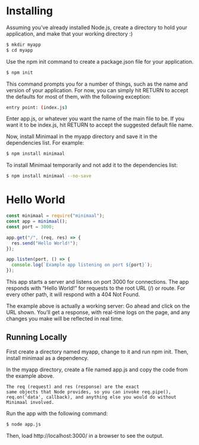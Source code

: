 # Installing

Assuming you’ve already installed Node.js, create a directory to hold your application, and make that your working directory :)

```bash {3} copy
$ mkdir myapp
$ cd myapp
```

Use the npm init command to create a package.json file for your application.

```bash {3} copy
$ npm init
```

This command prompts you for a number of things, such as the name and version of your application. For now, you can simply hit RETURN to accept the defaults for most of them, with the following exception:

```bash {3} copy
entry point: (index.js)
```

Enter app.js, or whatever you want the name of the main file to be. If you want it to be index.js, hit RETURN to accept the suggested default file name.

Now, install Minimaal in the myapp directory and save it in the dependencies list. For example:

```bash {3} copy
$ npm install minimaal
```

To install Minimaal temporarily and not add it to the dependencies list:

```bash {3} copy
$ npm install minimaal --no-save
```

# Hello World

```js filename="index.js" {2} copy
const minimaal = require("minimaal");
const app = minimaal();
const port = 3000;

app.get("/", (req, res) => {
  res.send("Hello World!");
});

app.listen(port, () => {
  console.log(`Example app listening on port ${port}`);
});
```

This app starts a server and listens on port 3000 for connections. The app responds with “Hello World!” for requests to the root URL (/) or route. For every other path, it will respond with a 404 Not Found.

The example above is actually a working server: Go ahead and click on the URL shown. You’ll get a response, with real-time logs on the page, and any changes you make will be reflected in real time.

## Running Locally

First create a directory named myapp, change to it and run npm init. Then, install minimaal as a dependency.

In the myapp directory, create a file named app.js and copy the code from the example above.

```
The req (request) and res (response) are the exact
same objects that Node provides, so you can invoke req.pipe(),
req.on('data', callback), and anything else you would do without Minimaal involved.
```

Run the app with the following command:

```bash copy
$ node app.js
```

Then, load http://localhost:3000/ in a browser to see the output.
